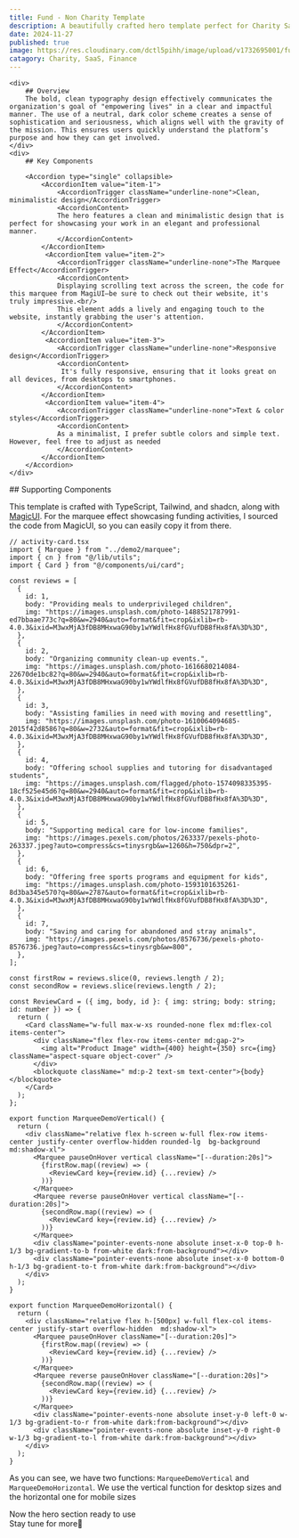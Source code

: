 ```yaml
---
title: Fund - Non Charity Template
description: A beautifully crafted hero template perfect for Charity SaaS businesses looking to showcase their innovative goals.
date: 2024-11-27
published: true
image: https://res.cloudinary.com/dctl5pihh/image/upload/v1732695001/fund_t_1_qdfong.png
catagory: Charity, SaaS, Finance
---
```


<ComponentPreview name="fund" />

<div className="md:py-12 md:px-20">
<div className="w-full grid md:grid-cols-2 grid-cols-1 space-y-4 md:space-y-0 gap-2">

    <div>
        ## Overview
        The bold, clean typography design effectively communicates the organization's goal of "empowering lives" in a clear and impactful manner. The use of a neutral, dark color scheme creates a sense of sophistication and seriousness, which aligns well with the gravity of the mission. This ensures users quickly understand the platform’s purpose and how they can get involved.
    </div>
    <div>
        ## Key Components

        <Accordion type="single" collapsible>
            <AccordionItem value="item-1">
                <AccordionTrigger className="underline-none">Clean, minimalistic design</AccordionTrigger>
                <AccordionContent>
                The hero features a clean and minimalistic design that is perfect for showcasing your work in an elegant and professional manner.
                </AccordionContent>
            </AccordionItem>
             <AccordionItem value="item-2">
                <AccordionTrigger className="underline-none">The Marquee Effect</AccordionTrigger>
                <AccordionContent>
                Displaying scrolling text across the screen, the code for this marquee from MagiUI—be sure to check out their website, it's truly impressive.<br/>
                This element adds a lively and engaging touch to the website, instantly grabbing the user's attention.
                </AccordionContent>
            </AccordionItem>
             <AccordionItem value="item-3">
                <AccordionTrigger className="underline-none">Responsive design</AccordionTrigger>
                <AccordionContent>
                 It's fully responsive, ensuring that it looks great on all devices, from desktops to smartphones.
                </AccordionContent>
            </AccordionItem>
             <AccordionItem value="item-4">
                <AccordionTrigger className="underline-none">Text & color styles</AccordionTrigger>
                <AccordionContent>
                As a minimalist, I prefer subtle colors and simple text. However, feel free to adjust as needed
                </AccordionContent>
            </AccordionItem>
        </Accordion>
    </div>

</div>
## Supporting Components

This template is crafted with TypeScript, Tailwind, and shadcn, along with [MagicUI](https://magicui.design/docs/components/marquee). For the marquee effect showcasing funding activities, I sourced the code from MagicUI, so you can easily copy it from there.

```tsx
// activity-card.tsx
import { Marquee } from "../demo2/marquee";
import { cn } from "@/lib/utils";
import { Card } from "@/components/ui/card";

const reviews = [
  {
    id: 1,
    body: "Providing meals to underprivileged children",
    img: "https://images.unsplash.com/photo-1488521787991-ed7bbaae773c?q=80&w=2940&auto=format&fit=crop&ixlib=rb-4.0.3&ixid=M3wxMjA3fDB8MHxwaG90by1wYWdlfHx8fGVufDB8fHx8fA%3D%3D",
  },
  {
    id: 2,
    body: "Organizing community clean-up events.",
    img: "https://images.unsplash.com/photo-1616680214084-22670de1bc82?q=80&w=2940&auto=format&fit=crop&ixlib=rb-4.0.3&ixid=M3wxMjA3fDB8MHxwaG90by1wYWdlfHx8fGVufDB8fHx8fA%3D%3D",
  },
  {
    id: 3,
    body: "Assisting families in need with moving and resettling",
    img: "https://images.unsplash.com/photo-1610064094685-2015f42d8586?q=80&w=2732&auto=format&fit=crop&ixlib=rb-4.0.3&ixid=M3wxMjA3fDB8MHxwaG90by1wYWdlfHx8fGVufDB8fHx8fA%3D%3D",
  },
  {
    id: 4,
    body: "Offering school supplies and tutoring for disadvantaged students",
    img: "https://images.unsplash.com/flagged/photo-1574098335395-18cf525e45d6?q=80&w=2940&auto=format&fit=crop&ixlib=rb-4.0.3&ixid=M3wxMjA3fDB8MHxwaG90by1wYWdlfHx8fGVufDB8fHx8fA%3D%3D",
  },
  {
    id: 5,
    body: "Supporting medical care for low-income families",
    img: "https://images.pexels.com/photos/263337/pexels-photo-263337.jpeg?auto=compress&cs=tinysrgb&w=1260&h=750&dpr=2",
  },
  {
    id: 6,
    body: "Offering free sports programs and equipment for kids",
    img: "https://images.unsplash.com/photo-1593101635261-8d3ba345e570?q=80&w=2787&auto=format&fit=crop&ixlib=rb-4.0.3&ixid=M3wxMjA3fDB8MHxwaG90by1wYWdlfHx8fGVufDB8fHx8fA%3D%3D",
  },
  {
    id: 7,
    body: "Saving and caring for abandoned and stray animals",
    img: "https://images.pexels.com/photos/8576736/pexels-photo-8576736.jpeg?auto=compress&cs=tinysrgb&w=800",
  },
];

const firstRow = reviews.slice(0, reviews.length / 2);
const secondRow = reviews.slice(reviews.length / 2);

const ReviewCard = ({ img, body, id }: { img: string; body: string; id: number }) => {
  return (
    <Card className="w-full max-w-xs rounded-none flex md:flex-col items-center">
      <div className="flex flex-row items-center md:gap-2">
        <img alt="Product Image" width={400} height={350} src={img} className="aspect-square object-cover" />
      </div>
      <blockquote className=" md:p-2 text-sm text-center">{body}</blockquote>
    </Card>
  );
};

export function MarqueeDemoVertical() {
  return (
    <div className="relative flex h-screen w-full flex-row items-center justify-center overflow-hidden rounded-lg  bg-background md:shadow-xl">
      <Marquee pauseOnHover vertical className="[--duration:20s]">
        {firstRow.map((review) => (
          <ReviewCard key={review.id} {...review} />
        ))}
      </Marquee>
      <Marquee reverse pauseOnHover vertical className="[--duration:20s]">
        {secondRow.map((review) => (
          <ReviewCard key={review.id} {...review} />
        ))}
      </Marquee>
      <div className="pointer-events-none absolute inset-x-0 top-0 h-1/3 bg-gradient-to-b from-white dark:from-background"></div>
      <div className="pointer-events-none absolute inset-x-0 bottom-0 h-1/3 bg-gradient-to-t from-white dark:from-background"></div>
    </div>
  );
}

export function MarqueeDemoHorizontal() {
  return (
    <div className="relative flex h-[500px] w-full flex-col items-center justify-start overflow-hidden  md:shadow-xl">
      <Marquee pauseOnHover className="[--duration:20s]">
        {firstRow.map((review) => (
          <ReviewCard key={review.id} {...review} />
        ))}
      </Marquee>
      <Marquee reverse pauseOnHover className="[--duration:20s]">
        {secondRow.map((review) => (
          <ReviewCard key={review.id} {...review} />
        ))}
      </Marquee>
      <div className="pointer-events-none absolute inset-y-0 left-0 w-1/3 bg-gradient-to-r from-white dark:from-background"></div>
      <div className="pointer-events-none absolute inset-y-0 right-0 w-1/3 bg-gradient-to-l from-white dark:from-background"></div>
    </div>
  );
}
```

As you can see, we have two functions: `MarqueeDemoVertical` and `MarqueeDemoHorizontal`. We use the vertical function for desktop sizes and the horizontal one for mobile sizes

Now the hero section ready to use<br/>
Stay tune for more🚀
</div>

